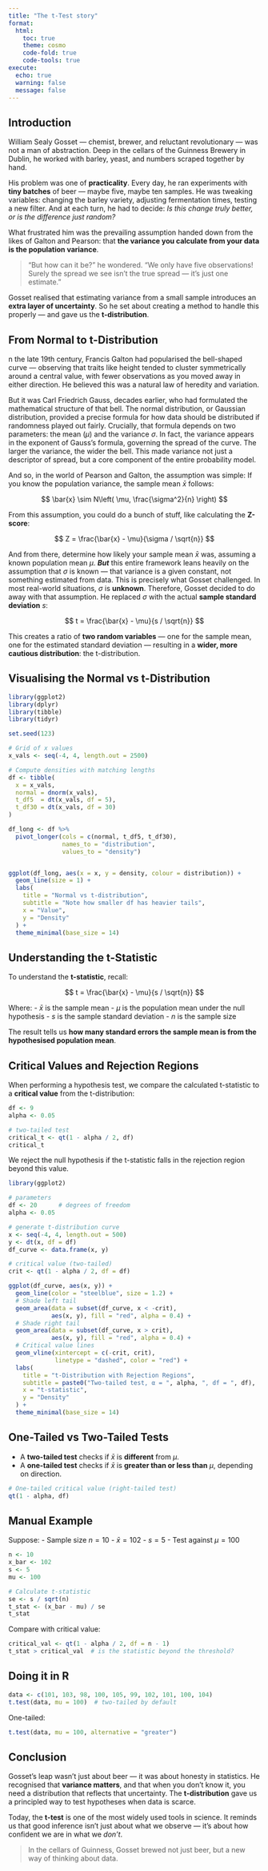 ```yaml
---
title: "The t-Test story"
format:
  html:
    toc: true
    theme: cosmo
    code-fold: true
    code-tools: true
execute:
  echo: true
  warning: false
  message: false
---
```


## Introduction

William Sealy Gosset — chemist, brewer, and reluctant revolutionary — was not a man of abstraction. Deep in the cellars of the Guinness Brewery in Dublin, he worked with barley, yeast, and numbers scraped together by hand.

His problem was one of **practicality**. Every day, he ran experiments with **tiny batches** of beer — maybe five, maybe ten samples. He was tweaking variables: changing the barley variety, adjusting fermentation times, testing a new filter. And at each turn, he had to decide: *Is this change truly better, or is the difference just random?*

What frustrated him was the prevailing assumption handed down from the likes of Galton and Pearson: that **the variance you calculate from your data is the population variance**.

> "But how can it be?" he wondered. "We only have five observations! Surely the spread we see isn’t the true spread — it’s just one estimate."

Gosset realised that estimating variance from a small sample introduces an **extra layer of uncertainty**. So he set about creating a method to handle this properly — and gave us the **t-distribution**.

## From Normal to t-Distribution

n the late 19th century, Francis Galton had popularised the bell-shaped curve — observing that traits like height tended to cluster symmetrically around a central value, with fewer observations as you moved away in either direction. He believed this was a natural law of heredity and variation.

But it was Carl Friedrich Gauss, decades earlier, who had formulated the mathematical structure of that bell. The normal distribution, or Gaussian distribution, provided a precise formula for how data should be distributed if randomness played out fairly. Crucially, that formula depends on two parameters: the mean ($\mu$) and the variance $\sigma$. In fact, the variance appears in the exponent of Gauss’s formula, governing the spread of the curve. The larger the variance, the wider the bell. This made variance not just a descriptor of spread, but a core component of the entire probability model.

And so, in the world of Pearson and Galton, the assumption was simple: If you know the population variance, the sample mean $\bar{x}$ follows:

$$
\bar{x} \sim N\left( \mu, \frac{\sigma^2}{n} \right)
$$

From this assumption, you could do a bunch of stuff, like calculating the **Z-score**:

$$
Z = \frac{\bar{x} - \mu}{\sigma / \sqrt{n}}
$$

And from there, determine how likely your sample mean $\bar{x}$ was, assuming a known population mean $\mu$. ***But*** this entire framework leans heavily on the assumption that $\sigma$ is known — that variance is a given constant, not something estimated from data. This is precisely what Gosset challenged. In most real-world situations, $\sigma$ is **unknown**. Therefore, Gosset decided to do away with that assumption. He replaced $\sigma$ with the actual **sample standard deviation** $s$:

$$
t = \frac{\bar{x} - \mu}{s / \sqrt{n}}
$$

This creates a ratio of **two random variables** — one for the sample mean, one for the estimated standard deviation — resulting in a **wider, more cautious distribution**: the t-distribution.

## Visualising the Normal vs t-Distribution

```r
library(ggplot2)
library(dplyr)
library(tibble)
library(tidyr)

set.seed(123)

# Grid of x values
x_vals <- seq(-4, 4, length.out = 2500)

# Compute densities with matching lengths
df <- tibble(
  x = x_vals,
  normal = dnorm(x_vals),
  t_df5  = dt(x_vals, df = 5),
  t_df30 = dt(x_vals, df = 30)
)

df_long <- df %>%
  pivot_longer(cols = c(normal, t_df5, t_df30),
               names_to = "distribution",
               values_to = "density")


ggplot(df_long, aes(x = x, y = density, colour = distribution)) +
  geom_line(size = 1) +
  labs(
    title = "Normal vs t-distribution",
    subtitle = "Note how smaller df has heavier tails",
    x = "Value",
    y = "Density"
  ) +
  theme_minimal(base_size = 14)

```

## Understanding the t-Statistic

To understand the **t-statistic**, recall:

$$
t = \frac{\bar{x} - \mu}{s / \sqrt{n}}
$$

Where:
- $\bar{x}$ is the sample mean
- $\mu$ is the population mean under the null hypothesis
- $s$ is the sample standard deviation
- $n$ is the sample size

The result tells us **how many standard errors the sample mean is from the hypothesised population mean**.

## Critical Values and Rejection Regions

When performing a hypothesis test, we compare the calculated t-statistic to a **critical value** from the t-distribution:

```r
df <- 9
alpha <- 0.05

# two-tailed test
critical_t <- qt(1 - alpha / 2, df)
critical_t
```

We reject the null hypothesis if the t-statistic falls in the rejection region beyond this value.

```r
library(ggplot2)

# parameters
df <- 20      # degrees of freedom
alpha <- 0.05

# generate t-distribution curve
x <- seq(-4, 4, length.out = 500)
y <- dt(x, df = df)
df_curve <- data.frame(x, y)

# critical value (two-tailed)
crit <- qt(1 - alpha / 2, df = df)

ggplot(df_curve, aes(x, y)) +
  geom_line(color = "steelblue", size = 1.2) +
  # Shade left tail
  geom_area(data = subset(df_curve, x < -crit),
            aes(x, y), fill = "red", alpha = 0.4) +
  # Shade right tail
  geom_area(data = subset(df_curve, x > crit),
            aes(x, y), fill = "red", alpha = 0.4) +
  # Critical value lines
  geom_vline(xintercept = c(-crit, crit),
             linetype = "dashed", color = "red") +
  labs(
    title = "t-Distribution with Rejection Regions",
    subtitle = paste0("Two-tailed test, α = ", alpha, ", df = ", df),
    x = "t-statistic",
    y = "Density"
  ) +
  theme_minimal(base_size = 14)


```

## One-Tailed vs Two-Tailed Tests

- A **two-tailed test** checks if $\bar{x}$ is **different** from $\mu$.
- A **one-tailed test** checks if $\bar{x}$ is **greater than or less than** $\mu$, depending on direction.

```r
# One-tailed critical value (right-tailed test)
qt(1 - alpha, df)
```

## Manual Example

Suppose:
- Sample size $n = 10$
- $\bar{x} = 102$
- $s = 5$
- Test against $\mu = 100$

```r
n <- 10
x_bar <- 102
s <- 5
mu <- 100

# Calculate t-statistic
se <- s / sqrt(n)
t_stat <- (x_bar - mu) / se
t_stat
```

Compare with critical value:

```r
critical_val <- qt(1 - alpha / 2, df = n - 1)
t_stat > critical_val  # is the statistic beyond the threshold?
```

## Doing it in R

```r
data <- c(101, 103, 98, 100, 105, 99, 102, 101, 100, 104)
t.test(data, mu = 100)  # two-tailed by default
```

One-tailed:

```r
t.test(data, mu = 100, alternative = "greater")
```

## Conclusion

Gosset's leap wasn’t just about beer — it was about honesty in statistics. He recognised that **variance matters**, and that when you don’t know it, you need a distribution that reflects that uncertainty. The **t-distribution** gave us a principled way to test hypotheses when data is scarce.

Today, the **t-test** is one of the most widely used tools in science. It reminds us that good inference isn’t just about what we observe — it’s about how confident we are in what we *don’t*.

> In the cellars of Guinness, Gosset brewed not just beer, but a new way of thinking about data.